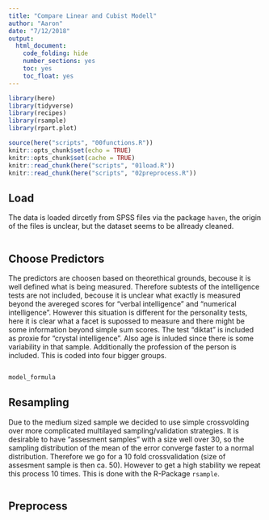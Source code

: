 ```yaml
---
title: "Compare Linear and Cubist Modell"
author: "Aaron"
date: "7/12/2018"
output:
  html_document:
    code_folding: hide
    number_sections: yes
    toc: yes
    toc_float: yes
---
```


```r
library(here)
library(tidyverse)
library(recipes)
library(rsample)
library(rpart.plot)

source(here("scripts", "00functions.R"))
knitr::opts_chunk$set(echo = TRUE)
knitr::opts_chunk$set(cache = TRUE)
knitr::read_chunk(here("scripts", "01load.R"))
knitr::read_chunk(here("scripts", "02preprocess.R"))
```

## Load

The data is loaded dircetly from SPSS files via the package `haven`, the origin of the files is unclear, but the dataset seems to be allready cleaned.

```r
```

## Choose Predictors

The predictors are choosen based on theorethical grounds, becouse it is well defined what is being measured. Therefore subtests of the intelligence tests are not included, becouse it is unclear what exactly is measured beyond the avereged scores for "verbal intelligence" and "numerical intelligence". However this situation is different for the personality tests, here it is clear what a facet is supossed to measure and there might be some information beyond simple sum scores. The test "diktat" is included as proxie for "crystal intelligence". Also age is inluded since there is some variability in that sample. Additionally the profession of the person is included. This is coded into four bigger groups.

```r
```

```r
model_formula
```

## Resampling

Due to the medium sized sample we decided to use simple crossvolding over more complicated multilayed sampling/validation strategies. It is desirable to have "assesment samples" with a size well over 30, so the sampling distribution of the mean of the error converge faster to a normal distribution. Therefore we go for a 10 fold crossvalidation (size of assesment sample is then ca. 50). However to get a high stability we repeat this process 10 times. This is done with the R-Package `rsample`.

```r
```

## Preprocess

```r
```


